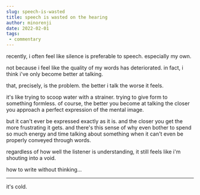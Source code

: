 ```yaml
---
slug: speech-is-wasted
title: speech is wasted on the hearing
author: minorenji
date: 2022-02-01
tags:
 - commentary
---
```


recently, i often feel like silence is preferable to speech. especially my own.

not because i feel like the quality of my words has deteriorated. in fact, i think i've only become better at talking.

that, precisely, is the problem. the better i talk the worse it feels.

it's like trying to scoop water with a strainer. trying to give form to something formless. of course, the better you become at talking the closer you approach a perfect expression of the mental image.

but it can't ever be expressed exactly as it is. and the closer you get the more frustrating it gets. and there's this sense of why even bother to spend so much energy and time talking about something when it can't even be properly conveyed through words.

regardless of how well the listener is understanding, it still feels like i'm shouting into a void.

how to write without thinking...

---

it's cold.